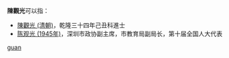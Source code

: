 '''陳觀光'''可以指：
* [[陳觀光_(清朝)|陳觀光 (清朝)]]，乾隆三十四年己丑科進士
* [[陈观光_(1945年)|陈观光 (1945年)]]，深圳市政协副主席，市教育局副局长，第十届全国人大代表

{{disambig}}

[[Category:三字陈姓人名消歧义|guan]]